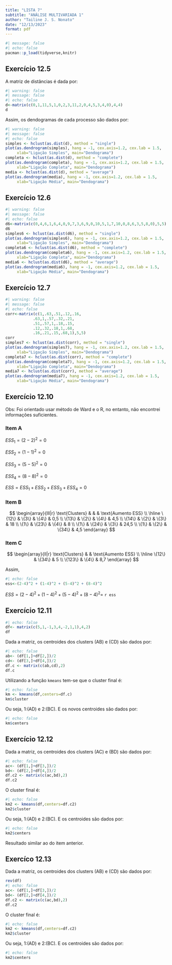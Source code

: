 ```yaml
---
title: "LISTA 7"
subtitle: "ANÁLISE MULTIVARIADA 1"
author: "Tailine J. S. Nonato"
date: "12/13/2023"
format: pdf
---
```


```r
#| message: false
#| echo: false
pacman::p_load(tidyverse,knitr)
```

## Exercício 12.5
A matriz de distâncias é dada por:

```r
#| warning: false
#| message: false
#| echo: false
d<-matrix(c(0,1,11,5,1,0,2,3,11,2,0,4,5,3,4,0),4,4)
d
```

Assim, os dendogramas de cada processo são dados por:
```r
#| warning: false
#| message: false
#| echo: false
simples <- hclust(as.dist(d), method = "single")
plot(as.dendrogram(simples), hang = -1, cex.axis=1.2, cex.lab = 1.5, 
     xlab="Ligação Simples", main="Dendograma")
completa <- hclust(as.dist(d), method = "complete")
plot(as.dendrogram(completa), hang = -1, cex.axis=1.2, cex.lab = 1.5, 
     xlab="Ligação Completa", main="Dendograma")
media <- hclust(as.dist(d), method = "average")
plot(as.dendrogram(media), hang = -1, cex.axis=1.2, cex.lab = 1.5, 
     xlab="Ligação Média", main="Dendograma")
```


## Exercício 12.6
```r
#| warning: false
#| message: false
#| echo: false
d6<-matrix(c(0,4,6,1,6,4,0,9,7,3,6,9,0,10,5,1,7,10,0,8,6,3,5,8,0),5,5)
d6
simples6 <- hclust(as.dist(d6), method = "single")
plot(as.dendrogram(simples6), hang = -1, cex.axis=1.2, cex.lab = 1.5, 
     xlab="Ligação Simples", main="Dendograma")
completa6 <- hclust(as.dist(d6), method = "complete")
plot(as.dendrogram(completa6), hang = -1, cex.axis=1.2, cex.lab = 1.5, 
     xlab="Ligação Completa", main="Dendograma")
media6 <- hclust(as.dist(d6), method = "average")
plot(as.dendrogram(media6), hang = -1, cex.axis=1.2, cex.lab = 1.5, 
     xlab="Ligação Média", main="Dendograma")
```

## Exercício 12.7
```r
#| warning: false
#| message: false
#| echo: false
corr<-matrix(c(1,.63,.51,.12,.16,
            .63,1,.57,.32,.21,
            .51,.57,1,.18,.15,
            .12,.32,.18,1,.68,
            .16,.21,.15,.68,1),5,5)
corr
simples7 <- hclust(as.dist(corr), method = "single")
plot(as.dendrogram(simples7), hang = -1, cex.axis=1.2, cex.lab = 1.5, 
     xlab="Ligação Simples", main="Dendograma")
completa7 <- hclust(as.dist(corr), method = "complete")
plot(as.dendrogram(completa7), hang = -1, cex.axis=1.2, cex.lab = 1.5, 
     xlab="Ligação Completa", main="Dendograma")
media7 <- hclust(as.dist(corr), method = "average")
plot(as.dendrogram(media7), hang = -1, cex.axis=1.2, cex.lab = 1.5, 
     xlab="Ligação Média", main="Dendograma")
```


## Exercício 12.10
Obs: Foi orientado usar método de Ward e o R, no entanto, não encontrei informações suficientes. 

### Item A
$ESS_{1}= (2-2)^2 = 0$

$ESS_{2}= (1-1)^2 = 0$

$ESS_{3}= (5-5)^2 = 0$

$ESS_{4}= (8-8)^2 = 0$

$ESS= ESS_{1} + ESS_{2} + ESS_{3} + ESS_{4}  = 0$

### Item B

$$
\begin{array}{lll|r}
\text{Clusters} & & & \text{Aumento ESS} \\ \hline
\{12\}  & \{3\}  & \{4\} & 0,5         \\
\{13\}    & \{2\}  & \{4\} & 4,5            \\
\{14\}    & \{2\}  & \{3\} &  18           \\
\{1\}    & \{23\}  & \{4\} &   8   \\
\{1\}    & \{24\}  & \{3\} &    24,5   \\
\{1\}    & \{2\}  & \{34\} &    4,5 
\end{array}
$$

### Item C 

$$
\begin{array}{ll|r}
\text{Clusters} & & \text{Aumento ESS} \\ \hline
\{12\}  & \{34\}  & 5        \\
\{123\}    & \{4\}  & 8,7            
\end{array}
$$


Assim,

```r
#| echo: false
ess<-(2-4)^2 + (1-4)^2 + (5-4)^2 + (8-4)^2
```

$ESS = (2-4)^2 + (1-4)^2 + (5-4)^2 + (8-4)^2 =$ `r ess`

## Exercício 12.11

```r
#| echo: false
df<- matrix(c(5,1,-1,3,4,-2,1,1),4,2)
df
```

Dada a matriz, os centroides dos clusters (AB) e (CD)  são dados por:

```r
#| echo: false
ab<- (df[1,]+df[2,])/2
cd<- (df[3,]+df[4,])/2
df.c <- matrix(c(ab,cd),2)
df.c
```

Utilizando a função `kmeans` tem-se que o cluster final é:

```r
#| echo: false
km <- kmeans(df,centers=df.c)
km$cluster
```

Ou seja, 1:(AD) e 2:(BC). E os novos centroides são dados por:
```r
#| echo: false
km$centers
```

## Exercício 12.12

Dada a matriz, os centroides dos clusters (AC) e (BD)  são dados por:

```r
#| echo: false
ac<- (df[1,]+df[3,])/2
bd<- (df[2,]+df[4,])/2
df.c2 <- matrix(c(ac,bd),2)
df.c2
```

O cluster final é:

```r
#| echo: false
km2 <- kmeans(df,centers=df.c2)
km2$cluster
```

Ou seja, 1:(AD) e 2:(BC). E os centroides são dados por:
```r
#| echo: false
km2$centers
```

Resultado similar ao do item anterior.

## Exercíco 12.13

Dada a matriz, os centroides dos clusters (AB) e (CD)  são dados por:

```r
rev(df)
#| echo: false
ac<- (df[1,]+df[3,])/2
bd<- (df[2,]+df[4,])/2
df.c2 <- matrix(c(ac,bd),2)
df.c2
```

O cluster final é:

```r
#| echo: false
km2 <- kmeans(df,centers=df.c2)
km2$cluster
```

Ou seja, 1:(AD) e 2:(BC). E os centroides são dados por:
```r
#| echo: false
km2$centers
```